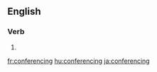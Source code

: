 ==English==
{{wikipedia|dab=conferencing}}

===Verb===
{{head|en|present participle}}

# {{present participle of|conference|lang=en|nocat=1}}

[[fr:conferencing]]
[[hu:conferencing]]
[[ja:conferencing]]